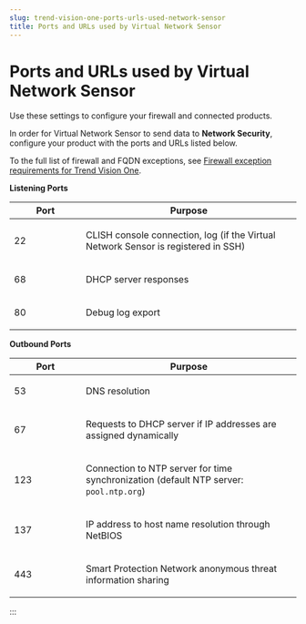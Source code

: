 ```yaml
---
slug: trend-vision-one-ports-urls-used-network-sensor
title: Ports and URLs used by Virtual Network Sensor
---
```

# Ports and URLs used by Virtual Network Sensor

Use these settings to configure your firewall and connected products.

In order for Virtual Network Sensor to send data to **Network Security**, configure your product with the ports and URLs listed below.

To the full list of firewall and FQDN exceptions, see [Firewall exception requirements for Trend Vision One](firewall-exception-requirements-for.mdx).

**Listening Ports**

<table>
<colgroup>
<col style="width: 25%" />
<col style="width: 75%" />
</colgroup>
<thead>
<tr>
<th>Port</th>
<th>Purpose</th>
</tr>
</thead>
<tbody>
<tr>
<td><p>22</p></td>
<td><p>CLISH console connection, log (if the Virtual Network Sensor is registered in SSH)</p></td>
</tr>
<tr>
<td><p>68</p></td>
<td><p>DHCP server responses</p></td>
</tr>
<tr>
<td><p>80</p></td>
<td><p>Debug log export</p></td>
</tr>
</tbody>
</table>

**Outbound Ports**

<table>
<colgroup>
<col style="width: 25%" />
<col style="width: 75%" />
</colgroup>
<thead>
<tr>
<th>Port</th>
<th>Purpose</th>
</tr>
</thead>
<tbody>
<tr>
<td><p>53</p></td>
<td><p>DNS resolution</p></td>
</tr>
<tr>
<td><p>67</p></td>
<td><p>Requests to DHCP server if IP addresses are assigned dynamically</p></td>
</tr>
<tr>
<td><p>123</p></td>
<td><p>Connection to NTP server for time synchronization (default NTP server: <code>pool.ntp.org</code>)</p></td>
</tr>
<tr>
<td><p>137</p></td>
<td><p>IP address to host name resolution through NetBIOS</p></td>
</tr>
<tr>
<td><p>443</p></td>
<td><p>Smart Protection Network anonymous threat information sharing</p></td>
</tr>
</tbody>
</table>
:::
